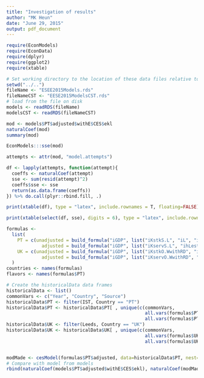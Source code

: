 ```yaml
---
title: "Investigation of results"
author: "MK Heun"
date: "June 29, 2015"
output: pdf_document
---
```


```r
require(EconModels)
require(EconData)
require(dplyr)
require(ggplot2)
require(xtable)
```

```r
# Set working directory to the location of these data files relative to the location of this file.
setwd("../..")
fileName <- "ESEE2015Models.rds"
fileNameCST <- "EESE2015ModelsCST.rds"
# load from the file on disk
models <- readRDS(fileName)
modelsCST <- readRDS(fileNameCST)
```

```r
mod <- models$PT$adjusted$withE$CES$ekl
naturalCoef(mod)
summary(mod)

EconModels:::sse(mod)

attempts <- attr(mod, "model.attempts")

df <- lapply(attempts, function(attempt){
  coeffs <- naturalCoef(attempt)
  sse <- sum(resid(attempt)^2)
  coeffs$sse <- sse
  return(as.data.frame(coeffs))
}) %>% do.call(plyr::rbind.fill, .)
```


```r
print(xtable(df), type = "latex", include.rownames = T, floating=FALSE)
```

```r
print(xtable(select(df, sse), digits = 6), type = "latex", include.rownames = T, floating=FALSE)
```

```r
formulas <- 
  list( 
    PT = c(unadjusted = build_formula("iGDP", list("iKstkS.L", "iL", "iXpMP", "iYear")),
             adjusted = build_formula("iGDP", list("iKservS.L", "ihLest", "iUMP", "iYear"))),
    UK = c(unadjusted = build_formula("iGDP", list("iKstkO.WwithRD", "iL", "iXp", "iYear")),
             adjusted = build_formula("iGDP", list("iKservO.WwithRD", "ihLest", "iU", "iYear")))
  )
countries <- names(formulas)
flavors <- names(formulas$PT)

# Create the historicalData data frames
historicalData <- list()
commonVars <- c("Year", "Country", "Source")
historicalData$PT <- filter(IST, Country == "PT") 
historicalData$PT <- historicalData$PT[ , unique(c(commonVars,
                                                   all.vars(formulas$PT$unadjusted), 
                                                   all.vars(formulas$PT$adjusted)))]
historicalData$UK <- filter(Leeds, Country == "UK")
historicalData$UK <- historicalData$UK[ , unique(c(commonVars,
                                                   all.vars(formulas$UK$unadjusted), 
                                                   all.vars(formulas$UK$adjusted)))]


modMade <- cesModel(formulas$PT$adjusted, data=historicalData$PT, nest=c(3,1,2))
# Compare with model from models
rbind(naturalCoef(models$PT$adjusted$withE$CES$ekl), naturalCoef(modMade))
```

